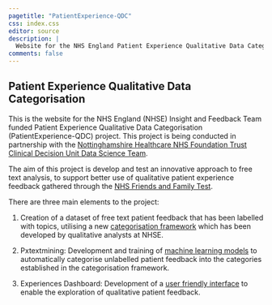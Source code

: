 ```yaml
---
pagetitle: "PatientExperience-QDC"
css: index.css
editor: source
description: |
  Website for the NHS England Patient Experience Qualitative Data Categorisation project
comments: false
---
```



## Patient Experience Qualitative Data Categorisation

This is the website for the NHS England (NHSE) Insight and Feedback Team funded Patient Experience Qualitative Data Categorisation (PatientExperience-QDC) project. This project is being conducted in partnership with the [Nottinghamshire Healthcare NHS Foundation Trust Clinical Decision Unit Data Science Team](https://github.com/CDU-data-science-team).

The aim of this project is develop and test an innovative approach to free text analysis, to support better use of qualitative patient experience feedback gathered through the [NHS Friends and Family Test](https://www.england.nhs.uk/fft/).

There are three main elements to the project:

1. Creation of a dataset of free text patient feedback that has been labelled with topics, utilising a new [categorisation framework](framework/index.qmd) which has been developed by qualitative analysts at NHSE.

2. Pxtextmining: Development and training of [machine learning models](pxtextmining/index.qmd) to automatically categorise unlabelled patient feedback into the categories established in the categorisation framework.

3. Experiences Dashboard: Development of a [user friendly interface](dashboard/index.qmd) to enable the exploration of qualitative patient feedback.

